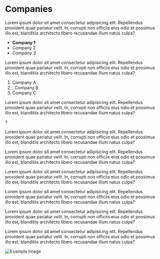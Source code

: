 # Companies

Lorem ipsum dolor sit amet consectetur adipisicing elit. Repellendus provident quae pariatur velit. In, corrupti non officiis eius odio et possimus illo est, blanditiis architecto libero recusandae illum natus culpa?

- **Company 1**
- Company 2
- _Company 3_

Lorem ipsum dolor sit amet consectetur adipisicing elit. Repellendus provident quae pariatur velit. In, corrupti non officiis eius odio et possimus illo est, blanditiis architecto libero recusandae illum natus culpa?

1. Company A
2. . Company B
3. Company C

Lorem ipsum dolor sit amet consectetur adipisicing elit. Repellendus provident quae pariatur velit. In, corrupti non officiis eius odio et possimus illo est, blanditiis architecto libero recusandae illum natus culpa?

?

Lorem ipsum dolor sit amet consectetur adipisicing elit. Repellendus provident quae pariatur velit. In, corrupti non officiis eius odio et possimus illo est, blanditiis architecto libero recusandae illum natus culpa?

Lorem ipsum dolor sit amet consectetur adipisicing elit. Repellendus provident quae pariatur velit. In, corrupti non officiis eius odio et possimus illo est, blanditiis architecto libero recusandae illum natus culpa?

Lorem ipsum dolor sit amet consectetur adipisicing elit. Repellendus provident quae pariatur velit. In, corrupti non officiis eius odio et possimus illo est, blanditiis architecto libero recusandae illum natus culpa?

Lorem ipsum dolor sit amet consectetur adipisicing elit. Repellendus provident quae pariatur velit. In, corrupti non officiis eius odio et possimus illo est, blanditiis architecto libero recusandae illum natus culpa?

Lorem ipsum dolor sit amet consectetur adipisicing elit. Repellendus provident quae pariatur velit. In, corrupti non officiis eius odio et possimus illo est, blanditiis architecto libero recusandae illum natus culpa?

Lorem ipsum dolor sit amet consectetur adipisicing elit. Repellendus provident quae pariatur velit. In, corrupti non officiis eius odio et possimus illo est, blanditiis architecto libero recusandae illum natus culpa?

![Example Image](https://media.dev.to/cdn-cgi/image/width=1000,height=420,fit=cover,gravity=auto,format=auto/https%3A%2F%2Fdev-to-uploads.s3.amazonaws.com%2Fuploads%2Farticles%2Fguzqh5uc4rjuj25g1iqg.png)
